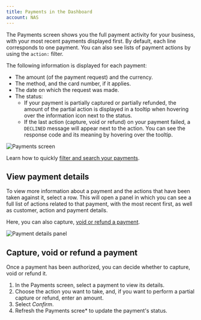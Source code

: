 ```yaml
---
title: Payments in the Dashboard
account: NAS
---
```


The Payments screen shows you the full payment activity for your business, with your most recent payments displayed first. By default, each line corresponds to one payment. You can also see lists of payment actions by using the `action:` filter.

The following information is displayed for each payment:

- The amount (of the payment request) and the currency.
- The method, and the card number, if it applies.
- The date on which the request was made.
- The status:
    - If your payment is partially captured or partially refunded, the amount of the partial action is displayed in a tooltip when hovering over the information icon next to the status.
    - If the last action (capture, void or refund) on your payment failed, a `DECLINED` message will appear next to the action. You can see the response code and its meaning by hovering over the tooltip.

<img src="/NAS/Dashboard/Track_and_manage_payments/payments_screen.png"  alt="Payments screen" />

<TipBox>

Learn how to quickly [filter and search your payments](/dashboard/payments/filter-payments).

</TipBox>

## View payment details

To view more information about a payment and the actions that have been taken against it, select a row. This will open a panel in which you can see a full list of actions related to that payment, with the most recent first, as well as customer, action and payment details.

Here, you can also capture, [void or refund a payment](#Capture,_void_or_refund_a_payment).

<img src="/NAS/Dashboard/Track_and_manage_payments/payment_details_panel.png"  alt="Payment details panel" />

## Capture, void or refund a payment

Once a payment has been authorized, you can decide whether to capture, void or refund it.

1. In the Payments screen, select a payment to view its details.
2. Choose the action you want to take, and, if you want to perform a partial capture or refund, enter an amount.
3. Select _Confirm_.
4. Refresh the Payments scree* to update the payment's status.
